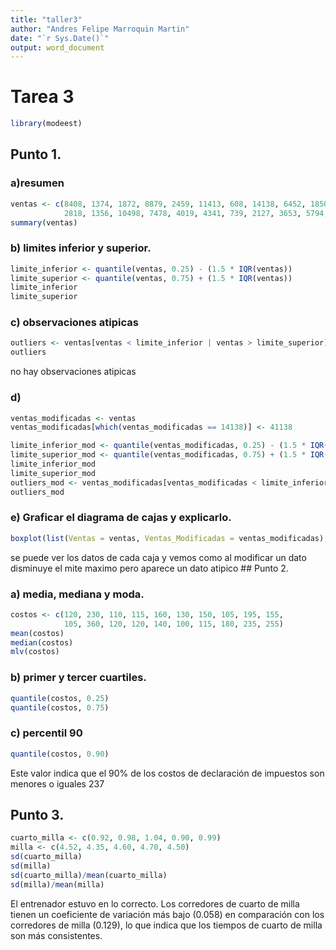```yaml
---
title: "taller3"
author: "Andres Felipe Marroquin Martin"
date: "`r Sys.Date()`"
output: word_document
---
```


# Tarea 3

```r
library(modeest)
```

## Punto 1.

### a)resumen

```r
ventas <- c(8408, 1374, 1872, 8879, 2459, 11413, 608, 14138, 6452, 1850, 
            2818, 1356, 10498, 7478, 4019, 4341, 739, 2127, 3653, 5794, 8305)
summary(ventas)
```

### b) limites inferior y superior.

```r
limite_inferior <- quantile(ventas, 0.25) - (1.5 * IQR(ventas))
limite_superior <- quantile(ventas, 0.75) + (1.5 * IQR(ventas))
limite_inferior
limite_superior
```

### c) observaciones atipicas

```r
outliers <- ventas[ventas < limite_inferior | ventas > limite_superior]
outliers
```
no hay observaciones atipicas

### d)

```r
ventas_modificadas <- ventas
ventas_modificadas[which(ventas_modificadas == 14138)] <- 41138

limite_inferior_mod <- quantile(ventas_modificadas, 0.25) - (1.5 * IQR(ventas_modificadas))
limite_superior_mod <- quantile(ventas_modificadas, 0.75) + (1.5 * IQR(ventas_modificadas))
limite_inferior_mod
limite_superior_mod
outliers_mod <- ventas_modificadas[ventas_modificadas < limite_inferior_mod | ventas_modificadas > limite_superior_mod]
outliers_mod
```

### e) Graficar el diagrama de cajas y explicarlo.

```r
boxplot(list(Ventas = ventas, Ventas_Modificadas = ventas_modificadas),col = rainbow(2),names = c("Original","Cambio"),horizontal = TRUE,main = "Comparación de Ventas Anuales",xlab = "Ventas (en millones de $)")

```

se puede ver los datos de cada caja y vemos como al modificar un dato disminuye el mite maximo pero aparece un dato atipico
## Punto 2.

### a)  media, mediana y moda.

```r
costos <- c(120, 230, 110, 115, 160, 130, 150, 105, 195, 155, 
            105, 360, 120, 120, 140, 100, 115, 180, 235, 255)
mean(costos)
median(costos)
mlv(costos)
```

### b) primer y tercer cuartiles.

```r
quantile(costos, 0.25)
quantile(costos, 0.75)
```

### c) percentil 90

```r
quantile(costos, 0.90)
```

Este valor indica que el 90% de los costos de declaración de impuestos son menores o iguales 237

## Punto 3.

```r
cuarto_milla <- c(0.92, 0.98, 1.04, 0.90, 0.99)
milla <- c(4.52, 4.35, 4.60, 4.70, 4.50)
sd(cuarto_milla)
sd(milla)
sd(cuarto_milla)/mean(cuarto_milla)
sd(milla)/mean(milla)
```

El entrenador estuvo en lo correcto. Los corredores de cuarto de milla tienen un coeficiente de variación más bajo (0.058) en comparación con los corredores de milla (0.129), lo que indica que los tiempos de cuarto de milla son más consistentes.